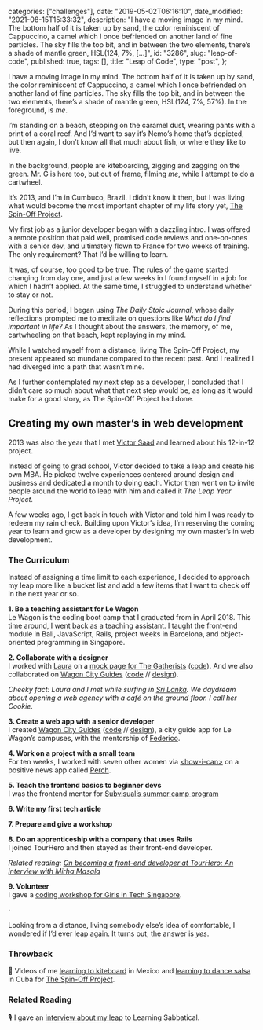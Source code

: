 
  categories: ["challenges"],
  date: "2019-05-02T06:16:10",
  date_modified: "2021-08-15T15:33:32",
  description:
    "I have a moving image in my mind. The bottom half of it is taken up by sand, the color reminiscent of Cappuccino, a camel which I once befriended on another land of fine particles. The sky fills the top bit, and in between the two elements, there’s a shade of mantle green, HSL(124, 7%, […]",
  id: "3286",
  slug: "leap-of-code",
  published: true,
  tags: [],
  title: "Leap of Code",
  type: "post",
};


I have a moving image in my mind. The bottom half of it is taken up by sand, the color reminiscent of Cappuccino, a camel which I once befriended on another land of fine particles. The sky fills the top bit, and in between the two elements, there’s a shade of mantle green, HSL(124, 7%, 57%). In the foreground, is _me_.

I’m standing on a beach, stepping on the caramel dust, wearing pants with a print of a coral reef. And I’d want to say it’s Nemo’s home that’s depicted, but then again, I don’t know all that much about fish, or where they like to live.

In the background, people are kiteboarding, zigging and zagging on the green. Mr. G is here too, but out of frame, filming _me_, while I attempt to do a cartwheel.

It’s 2013, and I’m in Cumbuco, Brazil. I didn’t know it then, but I was living what would become the most important chapter of my life story yet, [The Spin-Off Project](/tsop).

My first job as a junior developer began with a dazzling intro. I was offered a remote position that paid well, promised code reviews and one-on-ones with a senior dev, and ultimately flown to France for two weeks of training. The only requirement? That I’d be willing to learn.

It was, of course, too good to be true. The rules of the game started changing from day one, and just a few weeks in I found myself in a job for which I hadn’t applied. At the same time, I struggled to understand whether to stay or not.

During this period, I began using _The Daily Stoic Journal_, whose daily reflections prompted me to meditate on questions like _What do I find important in life?_ As I thought about the answers, the memory, of me, cartwheeling on that beach, kept replaying in my mind.

While I watched myself from a distance, living The Spin-Off Project, my present appeared so mundane compared to the recent past. And I realized I had diverged into a path that wasn’t mine.

As I further contemplated my next step as a developer, I concluded that I didn’t care so much about what that next step would be, as long as it would make for a good story, as The Spin-Off Project had done.

## Creating my own master’s in web development

2013 was also the year that I met [Victor Saad](http://victorsaad.com/) and learned about his 12-in-12 project.

Instead of going to grad school, Victor decided to take a leap and create his own MBA. He picked twelve experiences centered around design and business and dedicated a month to doing each. Victor then went on to invite people around the world to leap with him and called it *The Leap Year Project.*

A few weeks ago, I got back in touch with Victor and told him I was ready to redeem my rain check. Building upon Victor’s idea, I’m reserving the coming year to learn and grow as a developer by designing my own master’s in web development.

### The Curriculum

Instead of assigning a time limit to each experience, I decided to approach my leap more like a bucket list and add a few items that I want to check off in the next year or so.

**1. Be a teaching assistant for Le Wagon**\
Le Wagon is the coding boot camp that I graduated from in April 2018. This time around, I went back as a teaching assistant. I taught the front-end module in Bali, JavaScript, Rails, project weeks in Barcelona, and object-oriented programming in Singapore.

**2. Collaborate with a designer**\
I worked with [Laura](https://www.lacromp.com/) on a [mock page for The Gatherists](https://mirhamasala.github.io/gatherists/) ([code](https://github.com/mirhamasala/gatherists)). And we also collaborated on [Wagon City Guides](https://github.com/mirhamasala/lw_city_guide) ([code](https://github.com/mirhamasala/lw_city_guide) // [design](<https://www.figma.com/file/bU6KtCjRsrnSN79THTTEvk/le-wagon-city-guide-(2.0)>)).

_Cheeky fact: Laura and I met while surfing in [Sri Lanka](/travel-archives#sri-lanka). We daydream about opening a web agency with a café on the ground floor. I call her Cookie._

**3. Create a web app with a senior developer**\
I created [Wagon City Guides](http://wagon-city-guides.herokuapp.com/) ([code](https://github.com/mirhamasala/lw_city_guide) // [design](<https://www.figma.com/file/bU6KtCjRsrnSN79THTTEvk/le-wagon-city-guide-(2.0)>)), a city guide app for Le Wagon’s campuses, with the mentorship of [Federico](https://kundeveloper.com/).

**4. Work on a project with a small team**\
For ten weeks, I worked with seven other women via [\<how-i-can>](http://howican.tech/) on a positive news app called [Perch](https://github.com/how-i-can/news).

**5. Teach the frontend basics to beginner devs**\
I was the frontend mentor for [Subvisual’s summer camp program](https://subvisual.com/blog/posts/apprenticeship-and-summer-camp-programs/)

**6. Write my first tech article**

**7. Prepare and give a workshop**

**8. Do an apprenticeship with a company that uses Rails**\
I joined TourHero and then stayed as their front-end developer.

_Related reading: [On becoming a front-end developer at TourHero: An interview with Mirha Masala](https://www.tourhero.com/en/magazine/life-at-tourhero/an-interview-with-mirha-masala-front-end-developer-at-tourhero/)_

**9. Volunteer**\
I gave a [coding workshop for Girls in Tech Singapore](https://www.eventbrite.com/e/code-your-landing-page-with-techtalk-girls-in-tech-and-le-wagon-singapore-tickets-103657592650).

·

Looking from a distance, living somebody else’s idea of comfortable, I wondered if I’d ever leap again. It turns out, the answer is _yes_.

<PostFooter title="More">

### Throwback

🎥 Videos of me [learning to kiteboard](https://www.youtube.com/watch?v=6rQuOY3UYq0) in Mexico and [learning to dance salsa](https://www.youtube.com/watch?v=r4Tc7S3ztps) in Cuba for [The Spin-Off Project](/tsop).

### Related Reading

🎙 I gave an [interview about my leap](https://learningsabbatical.org/profiles/mirha-masala.html) to Learning Sabbatical.

</PostFooter>
